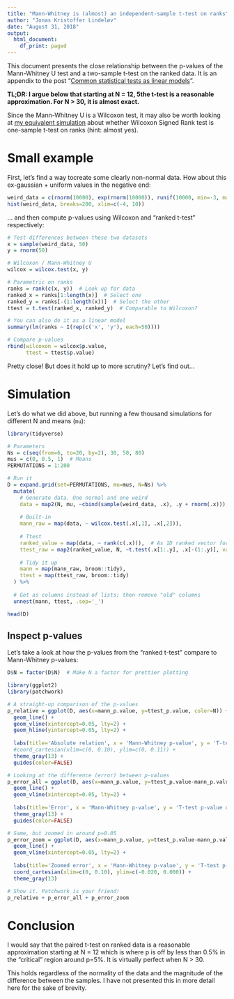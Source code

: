 ```yaml
---
title: "Mann-Whitney is (almost) an independent-sample t-test on ranks"
author: "Jonas Kristoffer Lindeløv"
date: "August 31, 2018"
output: 
  html_document:
    df_print: paged
---
```


<!-- from https://stackoverflow.com/a/37839683/1297830 -->
<link rel="stylesheet" type="text/css" href="hideOutput.css">
<script src="hideOutput.js"></script>

<!--
TO DO:
* Test permutation-based coin::wilcox_test()
* Consider unequal sample sizes

-->

This document presents the close relationship between the p-values of the Mann-Whitney U test and a two-sample t-test on the ranked data. It is an appendix to the post "[Common statistical tests as linear models](https://rpubs.com/lindeloev/test_as_linear)".

**TL;DR: I argue below that starting at N = 12, 5the t-test is a reasonable approximation. For N > 30, it is almost exact.**

Since the Mann-Whitney U is a Wilcoxon test, it may also be worth looking at [my equivalent simulation](http://rpubs.com/lindeloev/wilcoxon_ttest) about whether Wilcoxon Signed Rank test is one-sample t-test on ranks (hint: almost yes).


# Small example
First, let's find a way tocreate some clearly non-normal data. How about this ex-gaussian + uniform values in the negative end:

```r
weird_data = c(rnorm(10000), exp(rnorm(10000)), runif(10000, min=-3, max=-2))
hist(weird_data, breaks=200, xlim=c(-4, 10))
```

... and then compute p-values using Wilcoxon and "ranked t-test" respectively:

<div class="fold s">
```r
# Test differences between these two datasets
x = sample(weird_data, 50)
y = rnorm(50)

# Wilcoxon / Mann-Whitney U
wilcox = wilcox.test(x, y)

# Parametric on ranks
ranks = rank(c(x, y))  # Look up for data
ranked_x = ranks[1:length(x)]  # Select one
ranked_y = ranks[-(1:length(x))]  # Select the other
ttest = t.test(ranked_x, ranked_y)  # Comparable to Wilcoxon?

# You can also do it as a linear model
summary(lm(ranks ~ I(rep(c('x', 'y'), each=50))))

# Compare p-values
rbind(wilcoxon = wilcox$p.value, 
      ttest = ttest$p.value)
```
</div>

Pretty close! But does it hold up to more scrutiny? Let's find out...



# Simulation
Let's do what we did above, but running a few thousand simulations for different N and means (`mu`):

<div class="fold s">
```r
library(tidyverse)

# Parameters
Ns = c(seq(from=6, to=20, by=2), 30, 50, 80)
mus = c(0, 0.5, 1)  # Means
PERMUTATIONS = 1:200

# Run it
D = expand.grid(set=PERMUTATIONS, mu=mus, N=Ns) %>%
  mutate(
    # Generate data. One normal and one weird
    data = map2(N, mu, ~cbind(sample(weird_data, .x), .y + rnorm(.x))),
    
    # Built-in
    mann_raw = map(data, ~ wilcox.test(.x[,1], .x[,2])),
    
    # Ttest
    ranked_value = map(data, ~ rank(c(.x))),  # As 1D ranked vector for t.test
    ttest_raw = map2(ranked_value, N, ~t.test(.x[1:.y], .x[-(1:.y)], var.equal=TRUE)),
    
    # Tidy it up
    mann = map(mann_raw, broom::tidy),
    ttest = map(ttest_raw, broom::tidy)
  ) %>%
  
  # Get as columns instead of lists; then remove "old" columns
  unnest(mann, ttest, .sep='_')

head(D)
```
</div>


## Inspect p-values
Let's take a look at how the p-values from the "ranked t-test" compare to Mann-Whitney p-values:

<div class="fold s">
```r
D$N = factor(D$N)  # Make N a factor for prettier plotting

library(ggplot2)
library(patchwork)

# A straight-up comparison of the p-values
p_relative = ggplot(D, aes(x=mann_p.value, y=ttest_p.value, color=N)) + 
  geom_line() + 
  geom_vline(xintercept=0.05, lty=2) +
  geom_hline(yintercept=0.05, lty=2) +
  
  labs(title='Absolute relation', x = 'Mann-Whitney p-value', y = 'T-test p-value') + 
  #coord_cartesian(xlim=c(0, 0.10), ylim=c(0, 0.11)) + 
  theme_gray(13) + 
  guides(color=FALSE)

# Looking at the difference (error) between p-values
p_error_all = ggplot(D, aes(x=mann_p.value, y=ttest_p.value-mann_p.value, color=N)) + 
  geom_line() + 
  geom_vline(xintercept=0.05, lty=2) +
  
  labs(title='Error', x = 'Mann-Whitney p-value', y = 'T-test p-value deviation') + 
  theme_gray(13) + 
  guides(color=FALSE)

# Same, but zoomed in around p=0.05
p_error_zoom = ggplot(D, aes(x=mann_p.value, y=ttest_p.value-mann_p.value, color=N)) + 
  geom_line() + 
  geom_vline(xintercept=0.05, lty=2) +
  
  labs(title='Zoomed error', x = 'Mann-Whitney p-value', y = 'T-test p-value deviation') + 
  coord_cartesian(xlim=c(0, 0.10), ylim=c(-0.020, 0.000)) + 
  theme_gray(13)

# Show it. Patchwork is your friend!
p_relative + p_error_all + p_error_zoom
```
</div>


# Conclusion
I would say that the paired t-test on ranked data is a reasonable approximation starting at N = 12 which is where p is off by less than 0.5% in the "critical" region around p=5%. It is virtually perfect when N > 30.

This holds regardless of the normality of the data and the magnitude of the difference between the samples. I have not presented this in more detail here for the sake of brevity.
